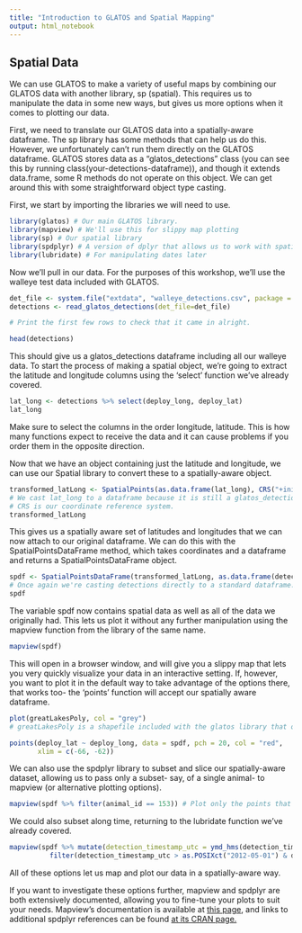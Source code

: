 ```yaml
---
title: "Introduction to GLATOS and Spatial Mapping"
output: html_notebook
---
```


## Spatial Data
We can use GLATOS to make a variety of useful maps by combining our GLATOS data with another library, sp (spatial). This requires us to manipulate the data in some new ways, but gives us more options when it comes to plotting our data.

First, we need to translate our GLATOS data into a spatially-aware dataframe. The sp library has some methods that can help us do this. However, we unfortunately can't run them directly on the GLATOS dataframe. GLATOS stores data as a "glatos_detections" class (you can see this by running class(your-detections-dataframe)), and though it extends data.frame, some R methods do not operate on this object. We can get around this with some straightforward object type casting.

First, we start by importing the libraries we will need to use.

```r
library(glatos) # Our main GLATOS library.
library(mapview) # We'll use this for slippy map plotting
library(sp) # Our spatial library
library(spdplyr) # A version of dplyr that allows us to work with spatial data
library(lubridate) # For manipulating dates later
```

Now we'll pull in our data. For the purposes of this workshop, we'll use the walleye test data included with GLATOS.

```r
det_file <- system.file("extdata", "walleye_detections.csv", package = "glatos")
detections <- read_glatos_detections(det_file=det_file)

# Print the first few rows to check that it came in alright.

head(detections)
```

This should give us a glatos_detections dataframe including all our walleye data. To start the process of making a spatial object, we're going to extract the latitude and longitude columns using the 'select' function we've already covered.

```r
lat_long <- detections %>% select(deploy_long, deploy_lat)
lat_long
```

Make sure to select the columns in the order longitude, latitude. This is how many functions expect to receive the data and it can cause problems if you order them in the opposite direction.

Now that we have an object containing just the latitude and longitude, we can use our Spatial library to convert these to a spatially-aware object.

```r
transformed_latLong <- SpatialPoints(as.data.frame(lat_long), CRS("+init=epsg:4326"))
# We cast lat_long to a dataframe because it is still a glatos_detections dataframe.
# CRS is our coordinate reference system.
transformed_latLong
```

This gives us a spatially aware set of latitudes and longitudes that we can now attach to our original dataframe. We can do this with the SpatialPointsDataFrame method, which takes coordinates and a dataframe and returns a SpatialPointsDataFrame object.

```r
spdf <- SpatialPointsDataFrame(transformed_latLong, as.data.frame(detections))
# Once again we're casting detections directly to a standard dataframe.
spdf
```

The variable spdf now contains spatial data as well as all of the data we originally had. This lets us plot it without any further manipulation using the mapview function from the library of the same name.

```r
mapview(spdf)
```

This will open in a browser window, and will give you a slippy map that lets you very quickly visualize your data in an interactive setting. If, however, you want to plot it in the default way to take advantage of the options there, that works too- the ‘points’ function will accept our spatially aware dataframe.

```r
plot(greatLakesPoly, col = "grey")
# greatLakesPoly is a shapefile included with the glatos library that outlines the Great Lakes.

points(deploy_lat ~ deploy_long, data = spdf, pch = 20, col = "red",
       xlim = c(-66, -62))
```

We can also use the spdplyr library to subset and slice our spatially-aware dataset, allowing us to pass only a subset- say, of a single animal- to mapview (or alternative plotting options).

```r
mapview(spdf %>% filter(animal_id == 153)) # Plot only the points that correspond to the fish with the animal_id 153.
```

We could also subset along time, returning to the lubridate function we’ve already covered.

```r
mapview(spdf %>% mutate(detection_timestamp_utc = ymd_hms(detection_timestamp_utc)) %>%
          filter(detection_timestamp_utc > as.POSIXct("2012-05-01") & detection_timestamp_utc < as.POSIXct("2012-06-01")))
```


All of these options let us map and plot our data in a spatially-aware way.

If you want to investigate these options further, mapview and spdplyr are both extensively documented, allowing you to fine-tune your plots to suit your needs. Mapview's documentation is available at [this page](https://r-spatial.github.io/mapview/index.html), and links to additional spdplyr references can be found [at its CRAN page.](https://cran.r-project.org/web/packages/spdplyr/index.html)
